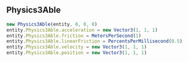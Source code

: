 
<Nav selected="ables" />

## Physics3Able
```typescript
new Physics3Able(entity, 0, 0, 0)
entity.Physics3Able.acceleration = new Vector3(1, 1, 1)
entity.Physics3Able.friction = MetersPerSecond(1)
entity.Physics3Able.linearFriction = PercentsPerMillisecond(0.5)
entity.Physics3Able.velocity = new Vector3(1, 1, 1)
entity.Physics3Able.position = new Vector3(1, 1, 1)
```
